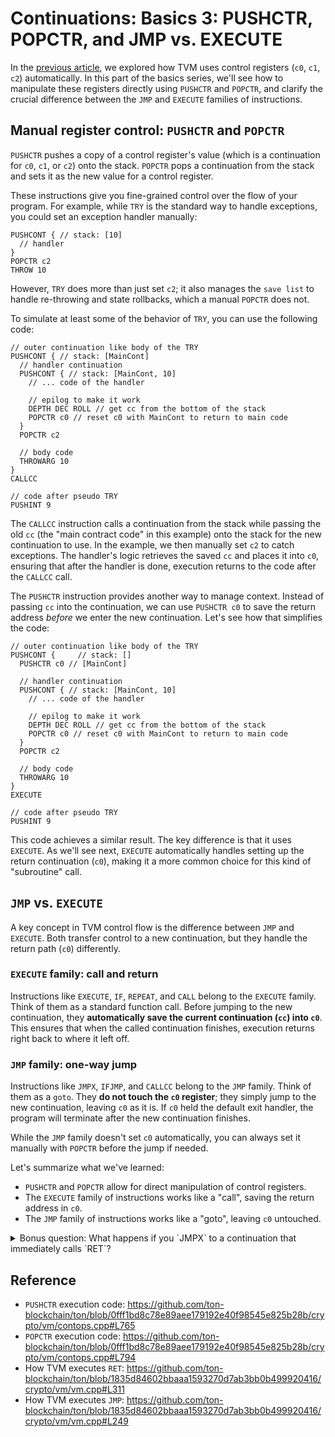 
# Continuations: Basics 3: PUSHCTR, POPCTR, and JMP vs. EXECUTE

In the [previous article](./basics-2-ret-retalt-c1-c2-try-throw/), we explored how TVM uses control registers (`c0`, `c1`, `c2`) automatically. In this part of the basics series, we'll see how to manipulate these registers directly using `PUSHCTR` and `POPCTR`, and clarify the crucial difference between the `JMP` and `EXECUTE` families of instructions.

## Manual register control: `PUSHCTR` and `POPCTR`

`PUSHCTR` pushes a copy of a control register's value (which is a continuation for `c0`, `c1`, or `c2`) onto the stack. `POPCTR` pops a continuation from the stack and sets it as the new value for a control register.

These instructions give you fine-grained control over the flow of your program. For example, while `TRY` is the standard way to handle exceptions, you could set an exception handler manually:

```
PUSHCONT { // stack: [10]
  // handler
}
POPCTR c2
THROW 10
```
However, `TRY` does more than just set `c2`; it also manages the `save list` to handle re-throwing and state rollbacks, which a manual `POPCTR` does not.

To simulate at least some of the behavior of `TRY`, you can use the following code:

```
// outer continuation like body of the TRY
PUSHCONT { // stack: [MainCont]
  // handler continuation
  PUSHCONT { // stack: [MainCont, 10]
    // ... code of the handler
     
    // epilog to make it work
    DEPTH DEC ROLL // get cc from the bottom of the stack
    POPCTR c0 // reset c0 with MainCont to return to main code
  }
  POPCTR c2

  // body code
  THROWARG 10
}
CALLCC

// code after pseudo TRY
PUSHINT 9
```

The `CALLCC` instruction calls a continuation from the stack while passing the old `cc` (the "main contract code" in this example) onto the stack for the new continuation to use. In the example, we then manually set `c2` to catch exceptions. The handler's logic retrieves the saved `cc` and places it into `c0`, ensuring that after the handler is done, execution returns to the code after the `CALLCC` call.

The `PUSHCTR` instruction provides another way to manage context. Instead of passing `cc` into the continuation, we can use `PUSHCTR c0` to save the return address *before* we enter the new continuation. Let's see how that simplifies the code:

```
// outer continuation like body of the TRY
PUSHCONT {     // stack: []
  PUSHCTR c0 // [MainCont]

  // handler continuation
  PUSHCONT { // stack: [MainCont, 10]
    // ... code of the handler

    // epilog to make it work
    DEPTH DEC ROLL // get cc from the bottom of the stack
    POPCTR c0 // reset c0 with MainCont to return to main code
  }
  POPCTR c2

  // body code
  THROWARG 10
}
EXECUTE

// code after pseudo TRY
PUSHINT 9
```

This code achieves a similar result. The key difference is that it uses `EXECUTE`. As we'll see next, `EXECUTE` automatically handles setting up the return continuation (`c0`), making it a more common choice for this kind of "subroutine" call.

## `JMP` vs. `EXECUTE`

A key concept in TVM control flow is the difference between `JMP` and `EXECUTE`. Both transfer control to a new continuation, but they handle the return path (`c0`) differently.

### `EXECUTE` family: call and return

Instructions like `EXECUTE`, `IF`, `REPEAT`, and `CALL` belong to the `EXECUTE` family. Think of them as a standard function call. Before jumping to the new continuation, they **automatically save the current continuation (`cc`) into `c0`**. This ensures that when the called continuation finishes, execution returns right back to where it left off.

### `JMP` family: one-way jump

Instructions like `JMPX`, `IFJMP`, and `CALLCC` belong to the `JMP` family. Think of them as a `goto`. They **do not touch the `c0` register**; they simply jump to the new continuation, leaving `c0` as it is. If `c0` held the default exit handler, the program will terminate after the new continuation finishes.

While the `JMP` family doesn't set `c0` automatically, you can always set it manually with `POPCTR` before the jump if needed.

Let's summarize what we've learned:

- `PUSHCTR` and `POPCTR` allow for direct manipulation of control registers.
- The `EXECUTE` family of instructions works like a "call", saving the return address in `c0`.
- The `JMP` family of instructions works like a "goto", leaving `c0` untouched.

<details>
<summary>Bonus question: What happens if you `JMPX` to a continuation that immediately calls `RET`?</summary>

> The `RET` instruction simply executes the continuation currently in the `c0` register. Since `JMPX` does not modify `c0`, the `RET` would cause a jump to wherever `c0` was pointing *before* the `JMPX` occurred.
</details>

## Reference

- `PUSHCTR` execution code: https://github.com/ton-blockchain/ton/blob/0fff1bd8c78e89aee179192e40f98545e825b28b/crypto/vm/contops.cpp#L765
- `POPCTR` execution code: https://github.com/ton-blockchain/ton/blob/0fff1bd8c78e89aee179192e40f98545e825b28b/crypto/vm/contops.cpp#L794
- How TVM executes `RET`: https://github.com/ton-blockchain/ton/blob/1835d84602bbaaa1593270d7ab3bb0b499920416/crypto/vm/vm.cpp#L311
- How TVM executes `JMP`: https://github.com/ton-blockchain/ton/blob/1835d84602bbaaa1593270d7ab3bb0b499920416/crypto/vm/vm.cpp#L249

<Feedback/>
